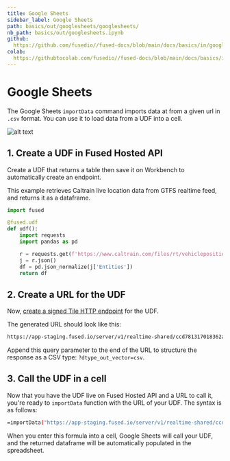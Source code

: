 ```yaml
---
title: Google Sheets
sidebar_label: Google Sheets
path: basics/out/googlesheets/googlesheets/
nb_path: basics/out/googlesheets.ipynb
github: 
  https://github.com/fusedio//fused-docs/blob/main/docs/basics/in/googlesheets.ipynb
colab: 
  https://githubtocolab.com/fusedio//fused-docs/blob/main/docs/basics/in/googlesheets.ipynb
---
```



<LinkButtons
  githubUrl="https://github.com/fusedio//fused-docs/blob/main/docs/basics/in/googlesheets.ipynb"
  colabUrl="https://githubtocolab.com/fusedio//fused-docs/blob/main/docs/basics/in/googlesheets.ipynb"
/>

# Google Sheets

The Google Sheets `importData` command imports data at from a given url in `.csv`
format. You can use it to load data from a UDF into a cell.

![alt text](https://fused-magic.s3.us-west-2.amazonaws.com/docs_assets/gifs/google_sheets.gif)

## 1. Create a UDF in Fused Hosted API

Create a UDF that returns a table then save it on Workbench to automatically create an
endpoint.

This example retrieves Caltrain live location data from GTFS realtime feed, and returns
it as a dataframe.

```python
import fused 

@fused.udf
def udf():
    import requests
    import pandas as pd

    r = requests.get(f'https://www.caltrain.com/files/rt/vehiclepositions/CT.json')
    j = r.json()
    df = pd.json_normalize(j['Entities'])
    return df
```

## 2. Create a URL for the UDF

Now,
[create a signed Tile HTTP endpoint](/hosted-api/overview/#create-and-manage-shared-tokens-recommended)
for the UDF.

The generated URL should look like this:

```bash
https://app-staging.fused.io/server/v1/realtime-shared/ccd781317018362a6966c9f12b27e95f1fe2fd88ff339de90eb9ac35b87cf439/run/file
```

Append this query parameter to the end of the URL to structure the response as a CSV
type: `?dtype_out_vector=csv`.

## 3. Call the UDF in a cell

Now that you have the UDF live on Fused Hosted API and a URL to call it, you're ready to
`importData` function with the URL of your UDF. The syntax is as follows:

```bash
=importData("https://app-staging.fused.io/server/v1/realtime-shared/ccd781317018362a6966c9f12b27e95f1fe2fd88ff339de90eb9ac35b87cf439/run/file?dtype_out_vector=csv")
```

When you enter this formula into a cell, Google Sheets will call your UDF, and the
returned dataframe will be automatically populated in the spreadsheet.

```python

```

